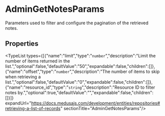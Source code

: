 
# AdminGetNotesParams

Parameters used to filter and configure the pagination of the retrieved notes.

## Properties

<TypeList types={[{"name":"limit","type":"`number`","description":"Limit the number of items returned in the list.","optional":false,"defaultValue":"50","expandable":false,"children":[]},{"name":"offset","type":"`number`","description":"The number of items to skip when retrieving a list.","optional":false,"defaultValue":"0","expandable":false,"children":[]},{"name":"resource_id","type":"`string`","description":"Resource ID to filter notes by.","optional":true,"defaultValue":"","expandable":false,"children":[]}]} expandUrl="https://docs.medusajs.com/development/entities/repositories#retrieving-a-list-of-records" sectionTitle="AdminGetNotesParams"/>
